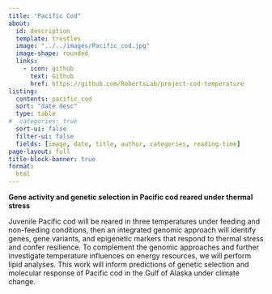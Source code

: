 ```yaml
---
title: "Pacific Cod"
about:
  id: description
  template: trestles
  image: "../../images/Pacific_cod.jpg"
  image-shape: rounded
  links:
    - icon: github
      text: Github
      href: https://github.com/RobertsLab/project-cod-temperature
listing: 
  contents: pacific_cod
  sort: "date desc"
  type: table
#  categories: true
  sort-ui: false
  filter-ui: false
  fields: [image, date, title, author, categories, reading-time]
page-layout: full
title-block-banner: true
format:
  html
---
```


::: {#description}
**Gene activity and genetic selection in Pacific cod reared under thermal stress**

Juvenile Pacific cod will be reared in three temperatures under feeding and non-feeding conditions, then an integrated genomic approach will identify genes, gene variants, and epigenetic markers that respond to thermal stress and confer resilience. To complement the genomic approaches and further investigate temperature influences on energy resources, we will perform lipid analyses. This work will inform predictions of genetic selection and molecular response of Pacific cod in the Gulf of Alaska under climate change.
:::
